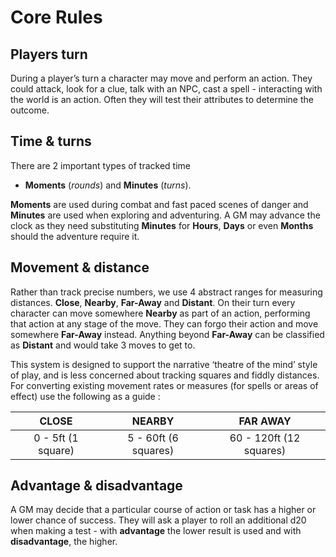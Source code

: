 # Core Rules



## Players turn

During a player’s turn a character may move and perform an action. They could attack, look for a clue, talk with an NPC, cast a spell - interacting with the world is an action. Often they will test their attributes to determine the outcome.

## Time & turns

There are 2 important types of tracked time 
- **Moments** (*rounds*) and **Minutes** (*turns*). 

**Moments** are used during combat and fast paced scenes of danger and **Minutes** are used when exploring and adventuring. A GM may advance the clock as they need substituting **Minutes** for **Hours**, **Days** or even **Months** should the adventure require it.

## Movement & distance

Rather than track precise numbers, we use 4 abstract ranges for measuring distances. **Close**, **Nearby**, **Far-Away** and **Distant**. On their turn every character can move somewhere **Nearby** as part of an action, performing that action at any stage of the move. They can forgo their action and move somewhere **Far-Away** instead. Anything beyond **Far-Away** can be classified as **Distant** and would take 3 moves to get to.

This system is designed to support the narrative ‘theatre of the mind’ style of play, and is less concerned about tracking squares and fiddly distances. For converting existing movement rates or measures (for spells or areas of effect) use the following as a guide :

|  CLOSE  |  NEARBY  |  FAR AWAY  |
|:-------:|:--------:|:----------:|
| 0 - 5ft (1 square) | 5 - 60ft (6 squares) | 60 - 120ft (12 squares) |

## Advantage & disadvantage

A GM may decide that a particular course of action or task has a higher or lower chance of success. They will ask a player to roll an additional d20 when making a test - with **advantage** the lower result is used and with **disadvantage**, the higher.